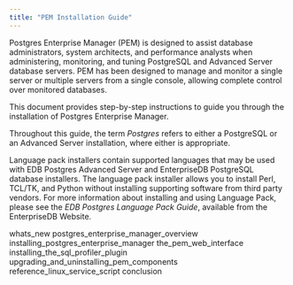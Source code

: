```yaml
---
title: "PEM Installation Guide"
---
```


Postgres Enterprise Manager (PEM) is designed to assist database administrators, system architects, and performance analysts when administering, monitoring, and tuning PostgreSQL and Advanced Server database servers. PEM has been designed to manage and monitor a single server or multiple servers from a single console, allowing complete control over monitored databases.

This document provides step-by-step instructions to guide you through the installation of Postgres Enterprise Manager.

Throughout this guide, the term *Postgres* refers to either a PostgreSQL or an Advanced Server installation, where either is appropriate.

Language pack installers contain supported languages that may be used with EDB Postgres Advanced Server and EnterpriseDB PostgreSQL database installers. The language pack installer allows you to install Perl, TCL/TK, and Python without installing supporting software from third party vendors. For more information about installing and using Language Pack, please see the *EDB Postgres Language Pack Guide*, available from the EnterpriseDB Website.

<div class="toctree" maxdepth="5">

whats_new postgres_enterprise_manager_overview installing_postgres_enterprise_manager the_pem_web_interface installing_the_sql_profiler_plugin upgrading_and_uninstalling_pem_components reference_linux_service_script conclusion

</div>

